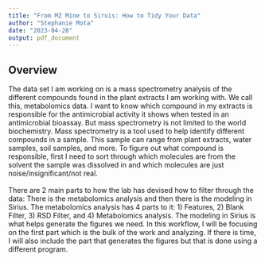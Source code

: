 ```yaml
---
title: "From MZ Mine to Siruis: How to Tidy Your Data"
author: "Stephanie Mota"
date: "2023-04-28"
output: pdf_document
---
```


## Overview
The data set I am working on is a mass spectrometry analysis of the different compounds found in the plant extracts I am working with. We call this, metabolomics data. I want to know which compound in my extracts is responsible for the antimicrobial activity it shows when tested in an antimicrobial bioassay. But mass spectrometry is not limited to the world biochemistry. Mass spectrometry is a tool used to help identify different compounds in a sample. This sample can range from plant extracts, water samples, soil samples, and more. To figure out what compound is responsible, first I need to sort through which molecules are from the solvent the sample was dissolved in and which molecules are just noise/insignificant/not real.
\
\
There are 2 main parts to how the lab has devised how to filter through the data: There is the metabolomics analysis and then there is the modeling in Sirius. The metabolomics analysis has 4 parts to it: 1) Features, 2) Blank Filter, 3) RSD Filter, and 4) Metabolomics analysis. The modeling in Sirius is what helps generate the figures we need. In this workflow, I will be focusing on the first part which is the bulk of the work and analyzing. If there is time, I will also include the part that generates the figures but that is done using a different program.

